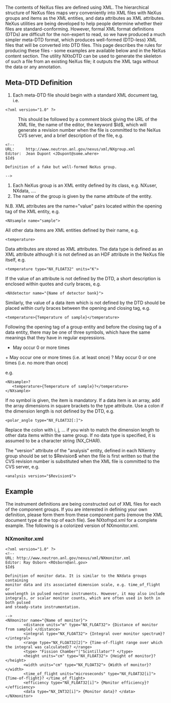 The contents of NeXus files are defined using XML. The hierarchical structure of NeXus files maps very conveniently into XML files with NeXus groups and items as the XML entities, and data attributes as XML attributes. NeXus utilities are being developed to help people determine whether their files are standard-conforming. However, formal XML format definitions (DTDs) are difficult for the non-expert to read, so we have produced a much simpler meta-DTD format, which produces well-formed (DTD-less) XML files that will be converted into DTD files. This page describes the rules for producing these files - some examples are available below and in the NeXus content section. The utility NXtoDTD can be used to generate the skeleton of such a file from an existing NeXus file; it outputs the XML tags without the data or any annotation.
==Meta-DTD Definition==
#Each meta-DTD file should begin with a standard XML document tag, i.e.
<pre>
<?xml version="1.0" ?>
</pre>
:This should be followed by a comment block giving the URL of the XML file, the name of the editor, the keyword $Id$, which will generate a revision number when the file is committed to the NeXus CVS server, and a brief description of the file, e.g.
<pre>
<!--
URL:     http://www.neutron.anl.gov/nexus/xml/NXgroup.xml
Editor:  Jean Dupont <JDupont@some.where>
$Id$

Definition of a fake but well-formed NeXus group.

-->
</pre>
#Each NeXus group is an XML entity defined by its class, e.g. NXuser, NXdata, ....
#The name of the group is given by the name attribute of the entity.
N.B. XML attributes are the name="value" pairs located within the opening tag of the XML entity, e.g.
<pre>
<NXsample name="sample">
</pre>
All other data items are XML entities defined by their name, e.g. <pre><temperature></pre>
Data attributes are stored as XML attributes. The data type is defined as an XML attribute although it is not defined as an HDF attribute in the NeXus file itself, e.g.
<pre>
<temperature type="NX_FLOAT32" units="K">
</pre>
If the value of an attribute is not defined by the DTD, a short description is enclosed within quotes and curly braces, e.g.
<pre>
<NXdetector name="{Name of detector bank}">
</pre>
Similarly, the value of a data item which is not defined by the DTD should be placed within curly braces between the opening and closing tag, e.g.
<pre>
<temperature>{Temperature of sample}</temperature>
</pre>
Following the opening tag of a group entity and before the closing tag of a data entity, there may be one of three symbols, which have the same meanings that they have in regular expressions.
*   May occur 0 or more times
+   May occur one or more times (i.e. at least once)
?   May occur 0 or one times (i.e. no more than once)

e.g.
<pre>
<NXsample>?
   <temperature>{Temperature of sample}?</temperature> 
</NXsample>
</pre>
If no symbol is given, the item is mandatory.
If a data item is an array, add the array dimensions in square brackets to the type attribute. Use a colon if the dimension length is not defined by the DTD, e.g.
<pre>
<polar_angle type="NX_FLOAT32[:]">
</pre>
Replace the colon with i, j, ... if you wish to match the dimension length to other data items within the same group.
If no data type is specified, it is assumed to be a character string (NX_CHAR).

The "version" attribute of the "analysis" entity, defined in each NXentry group should be set to $Revision$ when the file is first written so that the CVS revision number is substituted when the XML file is committed to the CVS server, e.g.
<pre>
<analysis version="$Revision$">
</pre>
==Example==
The instrument definitions are being constructed out of XML files for each of the component groups. If you are interested in defining your own definition, please form them from these component parts (remove the XML document type at the top of each file). See NXtofnpd.xml for a complete example. The following is a colorized version of NXmonitor.xml.
===NXmonitor.xml===
<pre>
<?xml version="1.0" ?> 
<!--
URL: http://www.neutron.anl.gov/nexus/xml/NXmonitor.xml
Editor: Ray Osborn <ROsborn@anl.gov>
$Id$

Definition of monitor data. It is similar to the NXdata groups containing
monitor data and its associated dimension scale, e.g. time_of_flight or
wavelength in pulsed neutron instruments. However, it may also include
integrals, or scalar monitor counts, which are often used in both in both pulsed
and steady-state instrumentation.

--> 
<NXmonitor name="{Name of monitor}"> 
        <distance units="m" type="NX_FLOAT32"> {Distance of monitor from sample} </distance> 
        <integral type="NX_FLOAT32"> {Integral over monitor spectrum}? </integral> 
        <range type="NX_FLOAT32[2]"> {Time-of-flight range over which the integral was calculated}? </range> 
        <type> "Fission Chamber"|"Scintillator"? </type> 
        <height units="cm" type="NX_FLOAT32"> {Height of monitor}? </height> 
        <width units="cm" type="NX_FLOAT32"> {Width of monitor}? </width> 
        <time_of_flight units="microseconds" type="NX_FLOAT32[i]"> {Time-of-flight}? </time_of_flight> 
        <efficiency type="NX_FLOAT32[i]"> {Monitor efficiency}? </efficiency> 
        <data type="NX_INT32[i]"> {Monitor data}? </data> 
</NXmonitor>
</pre>